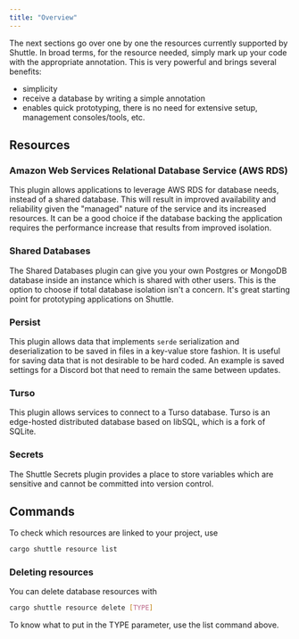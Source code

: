 ```yaml
---
title: "Overview"
---
```


The next sections go over one by one the resources currently supported by Shuttle. In broad terms, for the resource needed, simply mark up your code with the appropriate annotation. This is very powerful and brings several benefits:

- simplicity
- receive a database by writing a simple annotation
- enables quick prototyping, there is no need for extensive setup, management consoles/tools, etc.

## Resources

### Amazon Web Services Relational Database Service (AWS RDS)

This plugin allows applications to leverage AWS RDS for database needs, instead of a shared database. This will result in improved availability and reliability given the "managed" nature of the service and its increased resources. It can be a good choice if the database backing the application requires the performance increase that results from improved isolation.

### Shared Databases

The Shared Databases plugin can give you your own Postgres or MongoDB database inside an instance which is shared with other users. This is the option to choose if total database isolation isn't a concern. It's great starting point for prototyping applications on Shuttle.

### Persist

This plugin allows data that implements `serde` serialization and deserialization to be saved in files in a key-value store fashion. It is useful for saving data that is not desirable to be hard coded. An example is saved settings for a Discord bot that need to remain the same between updates.

### Turso

This plugin allows services to connect to a Turso database. Turso is an edge-hosted distributed database based on libSQL, which is a fork of SQLite.

### Secrets

The Shuttle Secrets plugin provides a place to store variables which are sensitive and cannot be committed into version control.

## Commands

To check which resources are linked to your project, use

```bash
cargo shuttle resource list
```

### Deleting resources

You can delete database resources with

```bash
cargo shuttle resource delete [TYPE]
```

To know what to put in the TYPE parameter, use the list command above.
